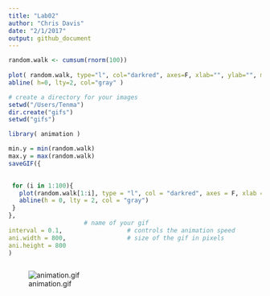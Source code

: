 ```yaml
---
title: "Lab02"
author: "Chris Davis"
date: "2/1/2017"
output: github_document
---
```


```r
random.walk <- cumsum(rnorm(100))
  
plot( random.walk, type="l", col="darkred", axes=F, xlab="", ylab="", main="Random Walk" )
abline( h=0, lty=2, col="gray" )
```

```r
# create a directory for your images
setwd("/Users/Tenma")
dir.create("gifs")
setwd("gifs")

library( animation )

min.y = min(random.walk)
max.y = max(random.walk)
saveGIF({

  
 for (i in 1:100){
   plot(random.walk[1:i], type = "l", col = "darkred", axes = F, xlab = "", ylab = "", main = "My Random Walk Animation", xlim = c(0, 100), ylim = c(min.y, max.y))
   abline(h = 0, lty = 2, col = "gray")
 }
}, 
                     # name of your gif
interval = 0.1,                  # controls the animation speed
ani.width = 800,                 # size of the gif in pixels
ani.height = 800
)              



```

![animation.gif](gifs/animation.gif)